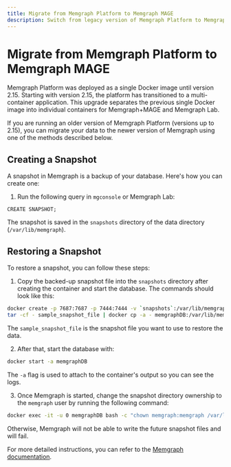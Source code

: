 ```yaml
---
title: Migrate from Memgraph Platform to Memgraph MAGE
description: Switch from legacy version of Memgraph Platform to Memgraph MAGE.
---
```



# Migrate from Memgraph Platform to Memgraph MAGE

Memgraph Platform was deployed as a single Docker image until version 2.15.
Starting with version 2.15, the platform has transitioned to a multi-container
application. This upgrade separates the previous single Docker image into
individual containers for Memgraph+MAGE and Memgraph Lab.

If you are running an older version of Memgraph Platform (versions up to 2.15),
you can migrate your data to the newer version of Memgraph using one of the
methods described below.

## Creating a Snapshot

A snapshot in Memgraph is a backup of your database. Here's how you can create one:

1. Run the following query in `mgconsole` or Memgraph Lab:
```cypher
CREATE SNAPSHOT;
```
The snapshot is saved in the `snapshots` directory of the data directory (`/var/lib/memgraph`).

## Restoring a Snapshot

To restore a snapshot, you can follow these steps:

1. Copy the backed-up snapshot file into the `snapshots` directory after creating the container and start the database. The commands should look like this:
```bash
docker create -p 7687:7687 -p 7444:7444 -v `snapshots`:/var/lib/memgraph/snapshots --name memgraphDB memgraph/memgraph
tar -cf - sample_snapshot_file | docker cp -a - memgraphDB:/var/lib/memgraph/snapshots
```
The `sample_snapshot_file` is the snapshot file you want to use to restore the data. 

2. After that, start the database with:
```bash
docker start -a memgraphDB
```
The `-a` flag is used to attach to the container's output so you can see the logs.

3. Once Memgraph is started, change the snapshot directory ownership to the `memgraph` user by running the following command:
```bash
docker exec -it -u 0 memgraphDB bash -c "chown memgraph:memgraph /var/lib/memgraph/snasphots"
```
Otherwise, Memgraph will not be able to write the future snapshot files and will fail.

For more detailed instructions, you can refer to the [Memgraph documentation](https://memgraph.com/docs/configuration/data-durability-and-backup).